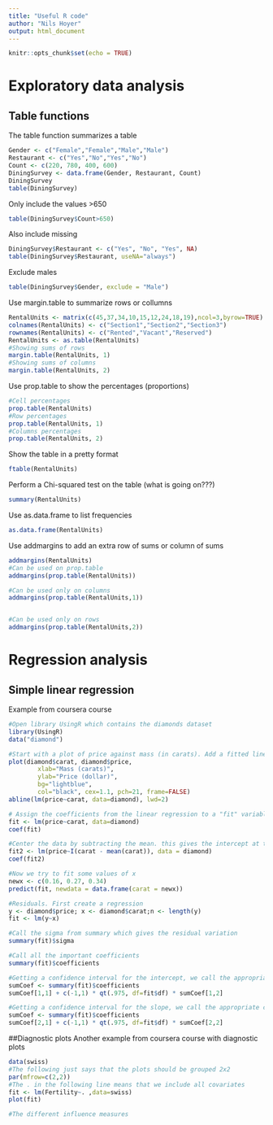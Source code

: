 ```yaml
---
title: "Useful R code"
author: "Nils Hoyer"
output: html_document
---
```


```r
knitr::opts_chunk$set(echo = TRUE)
```


# Exploratory data analysis
## Table functions
The table function summarizes a table

```r
Gender <- c("Female","Female","Male","Male")
Restaurant <- c("Yes","No","Yes","No")
Count <- c(220, 780, 400, 600)
DiningSurvey <- data.frame(Gender, Restaurant, Count)
DiningSurvey
table(DiningSurvey)
```

Only include the values >650
```r
table(DiningSurvey$Count>650)

```

Also include missing 
```r
DiningSurvey$Restaurant <- c("Yes", "No", "Yes", NA)
table(DiningSurvey$Restaurant, useNA="always")
```

Exclude males
```r
table(DiningSurvey$Gender, exclude = "Male")
```

Use margin.table to summarize rows or collumns
```r
RentalUnits <- matrix(c(45,37,34,10,15,12,24,18,19),ncol=3,byrow=TRUE)
colnames(RentalUnits) <- c("Section1","Section2","Section3")
rownames(RentalUnits) <- c("Rented","Vacant","Reserved")
RentalUnits <- as.table(RentalUnits)
#Showing sums of rows
margin.table(RentalUnits, 1)
#Showing sums of columns
margin.table(RentalUnits, 2)
```

Use prop.table to show the percentages (proportions)
```r
#Cell percentages
prop.table(RentalUnits)
#Row percentages
prop.table(RentalUnits, 1)
#Columns percentages
prop.table(RentalUnits, 2)
```

Show the table in a pretty format
```r
ftable(RentalUnits)

```

Perform a Chi-squared test on the table (what is going on???)
```r
summary(RentalUnits)
```

Use as.data.frame to list frequencies
```r
as.data.frame(RentalUnits)
```

Use addmargins to add an extra row of sums or column of sums
```r
addmargins(RentalUnits)
#Can be used on prop.table
addmargins(prop.table(RentalUnits))

#Can be used only on columns
addmargins(prop.table(RentalUnits,1))


#Can be used only on rows
addmargins(prop.table(RentalUnits,2))
```



# Regression analysis
## Simple linear regression
Example from coursera course
```r
#Open library UsingR which contains the diamonds dataset
library(UsingR)
data("diamond")

#Start with a plot of price against mass (in carats). Add a fitted line 
plot(diamond$carat, diamond$price,
        xlab="Mass (carats)",
        ylab="Price (dollar)",
        bg="lightblue",
        col="black", cex=1.1, pch=21, frame=FALSE)
abline(lm(price~carat, data=diamond), lwd=2)

# Assign the coefficients from the linear regression to a "fit" variable and call its coefficients
fit <- lm(price~carat, data=diamond)
coef(fit)

#Center the data by subtracting the mean. this gives the intercept at the average x (the average size of diamond)
fit2 <- lm(price~I(carat - mean(carat)), data = diamond)
coef(fit2)

#Now we try to fit some values of x
newx <- c(0.16, 0.27, 0.34)
predict(fit, newdata = data.frame(carat = newx))

#Residuals. First create a regression
y <- diamond$price; x <- diamond$carat;n <- length(y)
fit <- lm(y~x)

#Call the sigma from summary which gives the residual variation
summary(fit)$sigma

#Call all the important coefficients
summary(fit)$coefficients

#Getting a confidence interval for the intercept, we call the appropriate cells in the coefficients table
sumCoef <- summary(fit)$coefficients
sumCoef[1,1] + c(-1,1) * qt(.975, df=fit$df) * sumCoef[1,2]

#Getting a confidence interval for the slope, we call the appropriate cells in the coefficients table
sumCoef <- summary(fit)$coefficients
sumCoef[2,1] + c(-1,1) * qt(.975, df=fit$df) * sumCoef[2,2]

```

##Diagnostic plots
Another example from coursera course with diagnostic plots
```r
data(swiss)
#The following just says that the plots should be grouped 2x2
par(mfrow=c(2,2))
#The . in the following line means that we include all covariates
fit <- lm(Fertility~. ,data=swiss)
plot(fit)

#The different influence measures
```

